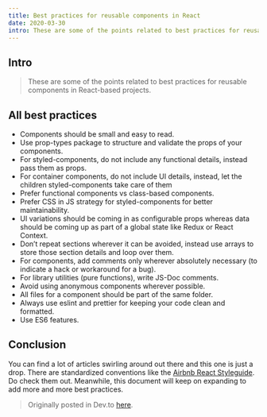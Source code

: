 ```yaml
---
title: Best practices for reusable components in React
date: 2020-03-30
intro: These are some of the points related to best practices for reusable components in React-based projects.
---
```


## Intro

> These are some of the points related to best practices for reusable components in React-based projects.

## All best practices

- Components should be small and easy to read.
- Use prop-types package to structure and validate the props of your components.
- For styled-components, do not include any functional details, instead pass them as props.
- For container components, do not include UI details, instead, let the children styled-components take care of them
- Prefer functional components vs class-based components.
- Prefer CSS in JS strategy for styled-components for better maintainability.
- UI variations should be coming in as configurable props whereas data should be coming up as part of a global state like Redux or React Context.
- Don’t repeat sections wherever it can be avoided, instead use arrays to store those section details and loop over them.
- For components, add comments only wherever absolutely necessary (to indicate a hack or workaround for a bug).
- For library utilities (pure functions), write JS-Doc comments.
- Avoid using anonymous components wherever possible.
- All files for a component should be part of the same folder.
- Always use eslint and prettier for keeping your code clean and formatted.
- Use ES6 features.

## Conclusion

You can find a lot of articles swirling around out there and this one is just a drop. There are standardized conventions like the [Airbnb React Styleguide](https://airbnb.io/javascript/react/). Do check them out. Meanwhile, this document will keep on expanding to add more and more best practices.

> Originally posted in Dev.to [here](https://dev.to/chaituknag/best-practices-for-reusable-components-in-react-1cm9).
